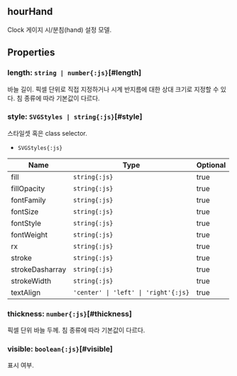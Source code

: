 ## **hourHand**
Clock 게이지 시/분침(hand) 설정 모델.<br/>
## Properties

### length: `string | number{:js}`[#length]
바늘 길이.
픽셀 단위로 직접 지정하거나 시계 반지름에 대한 상대 크기로 지정할 수 있다.
침 종류에 따라 기본값이 다르다.  
<DefaultValue value="undefined" contents=""></DefaultValue>
### style: `SVGStyles | string{:js}`[#style]
스타일셋 혹은 class selector.  
- `SVGStyles{:js}` 

| Name | Type | Optional |  
| ----- | ----- | ----- |  
| fill | `string{:js}` | true |  
| fillOpacity | `string{:js}` | true |  
| fontFamily | `string{:js}` | true |  
| fontSize | `string{:js}` | true |  
| fontStyle | `string{:js}` | true |  
| fontWeight | `string{:js}` | true |  
| rx | `string{:js}` | true |  
| stroke | `string{:js}` | true |  
| strokeDasharray | `string{:js}` | true |  
| strokeWidth | `string{:js}` | true |  
| textAlign | `'center' \| 'left' \| 'right'{:js}` | true |<DefaultValue value="undefined" contents=""></DefaultValue>
### thickness: `number{:js}`[#thickness]
픽셀 단위 바늘 두께.
침 종류에 따라 기본값이 다르다.  
<DefaultValue value="undefined" contents=""></DefaultValue>
### visible: `boolean{:js}`[#visible]
표시 여부.  
<DefaultValue value="true" contents=""></DefaultValue>